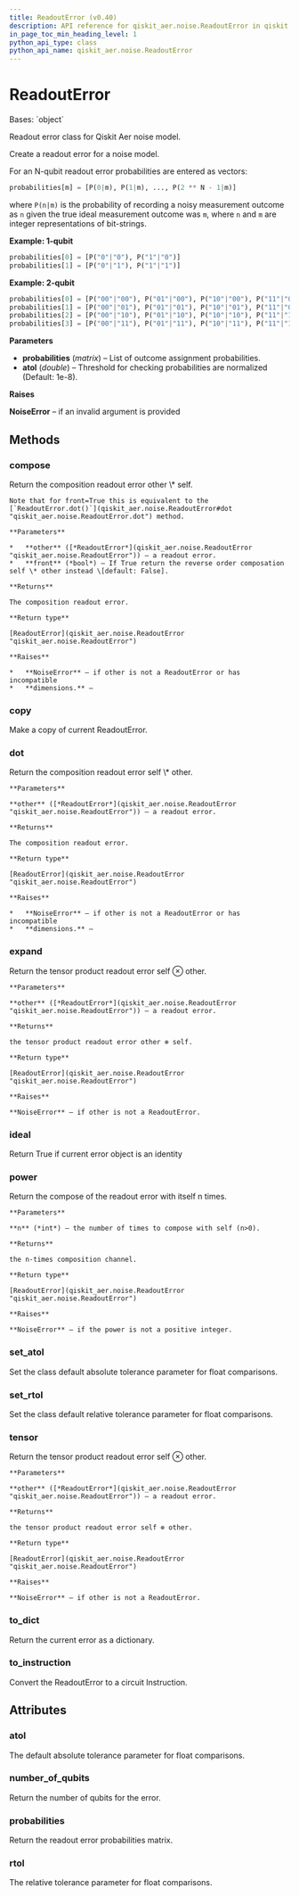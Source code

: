 ```yaml
---
title: ReadoutError (v0.40)
description: API reference for qiskit_aer.noise.ReadoutError in qiskit v0.40
in_page_toc_min_heading_level: 1
python_api_type: class
python_api_name: qiskit_aer.noise.ReadoutError
---
```


# ReadoutError

<Class id="qiskit_aer.noise.ReadoutError" isDedicatedPage={true} github="https://github.com/qiskit/qiskit-aer/tree/stable/0.11/qiskit_aer/noise/errors/readout_error.py" signature="ReadoutError(probabilities, atol=1e-08)" modifiers="class">
  Bases: `object`

  Readout error class for Qiskit Aer noise model.

  Create a readout error for a noise model.

  For an N-qubit readout error probabilities are entered as vectors:

  ```python
  probabilities[m] = [P(0|m), P(1|m), ..., P(2 ** N - 1|m)]
  ```

  where `P(n|m)` is the probability of recording a noisy measurement outcome as `n` given the true ideal measurement outcome was `m`, where `n` and `m` are integer representations of bit-strings.

  **Example: 1-qubit**

  ```python
  probabilities[0] = [P("0"|"0"), P("1"|"0")]
  probabilities[1] = [P("0"|"1"), P("1"|"1")]
  ```

  **Example: 2-qubit**

  ```python
  probabilities[0] = [P("00"|"00"), P("01"|"00"), P("10"|"00"), P("11"|"00")]
  probabilities[1] = [P("00"|"01"), P("01"|"01"), P("10"|"01"), P("11"|"01")]
  probabilities[2] = [P("00"|"10"), P("01"|"10"), P("10"|"10"), P("11"|"10")]
  probabilities[3] = [P("00"|"11"), P("01"|"11"), P("10"|"11"), P("11"|"11")]
  ```

  **Parameters**

  *   **probabilities** (*matrix*) – List of outcome assignment probabilities.
  *   **atol** (*double*) – Threshold for checking probabilities are normalized (Default: 1e-8).

  **Raises**

  **NoiseError** – if an invalid argument is provided

  ## Methods

  <span id="qiskit-aer-noise-readouterror-compose" />

  ### compose

  <Function id="qiskit_aer.noise.ReadoutError.compose" signature="ReadoutError.compose(other, front=False)">
    Return the composition readout error other \* self.

    Note that for front=True this is equivalent to the [`ReadoutError.dot()`](qiskit_aer.noise.ReadoutError#dot "qiskit_aer.noise.ReadoutError.dot") method.

    **Parameters**

    *   **other** ([*ReadoutError*](qiskit_aer.noise.ReadoutError "qiskit_aer.noise.ReadoutError")) – a readout error.
    *   **front** (*bool*) – If True return the reverse order composation self \* other instead \[default: False].

    **Returns**

    The composition readout error.

    **Return type**

    [ReadoutError](qiskit_aer.noise.ReadoutError "qiskit_aer.noise.ReadoutError")

    **Raises**

    *   **NoiseError** – if other is not a ReadoutError or has incompatible
    *   **dimensions.** –
  </Function>

  <span id="qiskit-aer-noise-readouterror-copy" />

  ### copy

  <Function id="qiskit_aer.noise.ReadoutError.copy" signature="ReadoutError.copy()">
    Make a copy of current ReadoutError.
  </Function>

  <span id="qiskit-aer-noise-readouterror-dot" />

  ### dot

  <Function id="qiskit_aer.noise.ReadoutError.dot" signature="ReadoutError.dot(other)">
    Return the composition readout error self \* other.

    **Parameters**

    **other** ([*ReadoutError*](qiskit_aer.noise.ReadoutError "qiskit_aer.noise.ReadoutError")) – a readout error.

    **Returns**

    The composition readout error.

    **Return type**

    [ReadoutError](qiskit_aer.noise.ReadoutError "qiskit_aer.noise.ReadoutError")

    **Raises**

    *   **NoiseError** – if other is not a ReadoutError or has incompatible
    *   **dimensions.** –
  </Function>

  <span id="qiskit-aer-noise-readouterror-expand" />

  ### expand

  <Function id="qiskit_aer.noise.ReadoutError.expand" signature="ReadoutError.expand(other)">
    Return the tensor product readout error self ⊗ other.

    **Parameters**

    **other** ([*ReadoutError*](qiskit_aer.noise.ReadoutError "qiskit_aer.noise.ReadoutError")) – a readout error.

    **Returns**

    the tensor product readout error other ⊗ self.

    **Return type**

    [ReadoutError](qiskit_aer.noise.ReadoutError "qiskit_aer.noise.ReadoutError")

    **Raises**

    **NoiseError** – if other is not a ReadoutError.
  </Function>

  <span id="qiskit-aer-noise-readouterror-ideal" />

  ### ideal

  <Function id="qiskit_aer.noise.ReadoutError.ideal" signature="ReadoutError.ideal()">
    Return True if current error object is an identity
  </Function>

  <span id="qiskit-aer-noise-readouterror-power" />

  ### power

  <Function id="qiskit_aer.noise.ReadoutError.power" signature="ReadoutError.power(n)">
    Return the compose of the readout error with itself n times.

    **Parameters**

    **n** (*int*) – the number of times to compose with self (n>0).

    **Returns**

    the n-times composition channel.

    **Return type**

    [ReadoutError](qiskit_aer.noise.ReadoutError "qiskit_aer.noise.ReadoutError")

    **Raises**

    **NoiseError** – if the power is not a positive integer.
  </Function>

  <span id="qiskit-aer-noise-readouterror-set-atol" />

  ### set\_atol

  <Function id="qiskit_aer.noise.ReadoutError.set_atol" signature="ReadoutError.set_atol(value)" modifiers="classmethod">
    Set the class default absolute tolerance parameter for float comparisons.
  </Function>

  <span id="qiskit-aer-noise-readouterror-set-rtol" />

  ### set\_rtol

  <Function id="qiskit_aer.noise.ReadoutError.set_rtol" signature="ReadoutError.set_rtol(value)" modifiers="classmethod">
    Set the class default relative tolerance parameter for float comparisons.
  </Function>

  <span id="qiskit-aer-noise-readouterror-tensor" />

  ### tensor

  <Function id="qiskit_aer.noise.ReadoutError.tensor" signature="ReadoutError.tensor(other)">
    Return the tensor product readout error self ⊗ other.

    **Parameters**

    **other** ([*ReadoutError*](qiskit_aer.noise.ReadoutError "qiskit_aer.noise.ReadoutError")) – a readout error.

    **Returns**

    the tensor product readout error self ⊗ other.

    **Return type**

    [ReadoutError](qiskit_aer.noise.ReadoutError "qiskit_aer.noise.ReadoutError")

    **Raises**

    **NoiseError** – if other is not a ReadoutError.
  </Function>

  <span id="qiskit-aer-noise-readouterror-to-dict" />

  ### to\_dict

  <Function id="qiskit_aer.noise.ReadoutError.to_dict" signature="ReadoutError.to_dict()">
    Return the current error as a dictionary.
  </Function>

  <span id="qiskit-aer-noise-readouterror-to-instruction" />

  ### to\_instruction

  <Function id="qiskit_aer.noise.ReadoutError.to_instruction" signature="ReadoutError.to_instruction()">
    Convert the ReadoutError to a circuit Instruction.
  </Function>

  ## Attributes

  ### atol

  <Attribute id="qiskit_aer.noise.ReadoutError.atol">
    The default absolute tolerance parameter for float comparisons.
  </Attribute>

  ### number\_of\_qubits

  <Attribute id="qiskit_aer.noise.ReadoutError.number_of_qubits">
    Return the number of qubits for the error.
  </Attribute>

  ### probabilities

  <Attribute id="qiskit_aer.noise.ReadoutError.probabilities">
    Return the readout error probabilities matrix.
  </Attribute>

  ### rtol

  <Attribute id="qiskit_aer.noise.ReadoutError.rtol">
    The relative tolerance parameter for float comparisons.
  </Attribute>
</Class>

